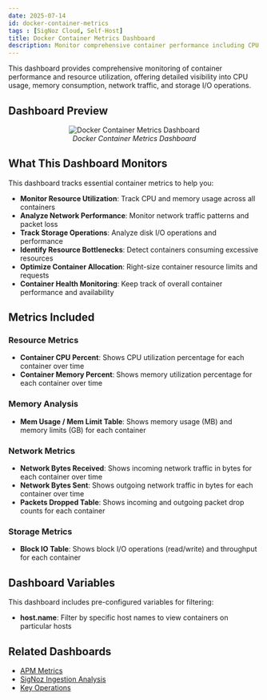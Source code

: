 ```yaml
---
date: 2025-07-14
id: docker-container-metrics
tags : [SigNoz Cloud, Self-Host]
title: Docker Container Metrics Dashboard
description: Monitor comprehensive container performance including CPU utilization, memory usage, network traffic, and storage I/O metrics for Docker containers and orchestrated environments.
---
```


This dashboard provides comprehensive monitoring of container performance and resource utilization, offering detailed visibility into CPU usage, memory consumption, network traffic, and storage I/O operations.

## Dashboard Preview

<figure data-zoomable align='center'>
    <img src="/img/docs/dashboards/dashboard-templates/docker-container-metrics.webp" alt="Docker Container Metrics Dashboard"/>
    <figcaption><i>Docker Container Metrics Dashboard</i></figcaption>
</figure>

<div className="flex justify-center">
  <DashboardActions 
    dashboardJsonUrl="https://raw.githubusercontent.com/SigNoz/dashboards/refs/heads/main/container-metrics/docker/container-metrics-by-host.json"
    dashboardName="Docker Container Metrics"
  />
</div>

## What This Dashboard Monitors

This dashboard tracks essential container metrics to help you:

- **Monitor Resource Utilization**: Track CPU and memory usage across all containers
- **Analyze Network Performance**: Monitor network traffic patterns and packet loss
- **Track Storage Operations**: Analyze disk I/O operations and performance
- **Identify Resource Bottlenecks**: Detect containers consuming excessive resources
- **Optimize Container Allocation**: Right-size container resource limits and requests
- **Container Health Monitoring**: Keep track of overall container performance and availability

## Metrics Included

### Resource Metrics
- **Container CPU Percent**: Shows CPU utilization percentage for each container over time
- **Container Memory Percent**: Shows memory utilization percentage for each container over time

### Memory Analysis
- **Mem Usage / Mem Limit Table**: Shows memory usage (MB) and memory limits (GB) for each container

### Network Metrics
- **Network Bytes Received**: Shows incoming network traffic in bytes for each container over time
- **Network Bytes Sent**: Shows outgoing network traffic in bytes for each container over time
- **Packets Dropped Table**: Shows incoming and outgoing packet drop counts for each container

### Storage Metrics
- **Block IO Table**: Shows block I/O operations (read/write) and throughput for each container

## Dashboard Variables

This dashboard includes pre-configured variables for filtering:

- **host.name**: Filter by specific host names to view containers on particular hosts
## Related Dashboards

- [APM Metrics](/docs/dashboards/dashboard-templates/apm-metrics)
- [SigNoz Ingestion Analysis](/docs/dashboards/dashboard-templates/signoz-ingestion-analysis)
- [Key Operations](/docs/dashboards/dashboard-templates/key-operations)